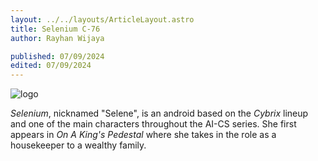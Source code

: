 ```yaml
---
layout: ../../layouts/ArticleLayout.astro
title: Selenium C-76
author: Rayhan Wijaya

published: 07/09/2024
edited: 07/09/2024
---
```



<Image src={selenium} alt="logo" class="w-32" />
<div class="p-3"></div>

_Selenium_, nicknamed "Selene", is an android based on the _Cybrix_ lineup and
one of the main characters throughout the AI-CS series. She first appears in
_On A King's Pedestal_ where she takes in the role as a housekeeper to a
wealthy family.
